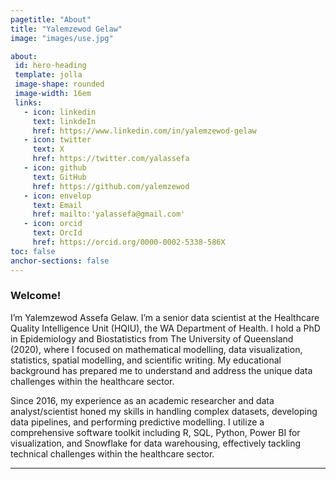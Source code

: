 ---
pagetitle: "About"
title: "Yalemzewod Gelaw"
image: "images/use.jpg"

about: 
 id: hero-heading
 template: jolla
 image-shape: rounded
 image-width: 16em
 links: 
   - icon: linkedin
     text: linkdeIn
     href: https://www.linkedin.com/in/yalemzewod-gelaw
   - icon: twitter
     text: X
     href: https://twitter.com/yalassefa
   - icon: github
     text: GitHub
     href: https://github.com/yalemzewod
   - icon: envelop
     text: Email
     href: mailto:'yalassefa@gmail.com'
   - icon: orcid
     text: OrcId
     href: https://orcid.org/0000-0002-5338-586X
toc: false
anchor-sections: false
---

### Welcome!

<p class="topbr">

I’m Yalemzewod Assefa Gelaw. I'm a senior data scientist at the Healthcare Quality Intelligence Unit (HQIU), the WA Department of Health. I hold a PhD in Epidemiology and Biostatistics from The University of Queensland (2020), where I focused on mathematical modelling, data visualization, statistics, spatial modelling, and scientific writing. My educational background has prepared me to understand and address the unique data challenges within the healthcare sector.

Since 2016, my experience as an academic researcher and data analyst/scientist honed my skills in handling complex datasets, developing data pipelines, and performing predictive modelling.  I utilize a comprehensive software toolkit including R, SQL, Python, Power BI for visualization, and Snowflake for data warehousing, effectively tackling technical challenges within the healthcare sector.


</p>

------------------------------------------------------------------------


